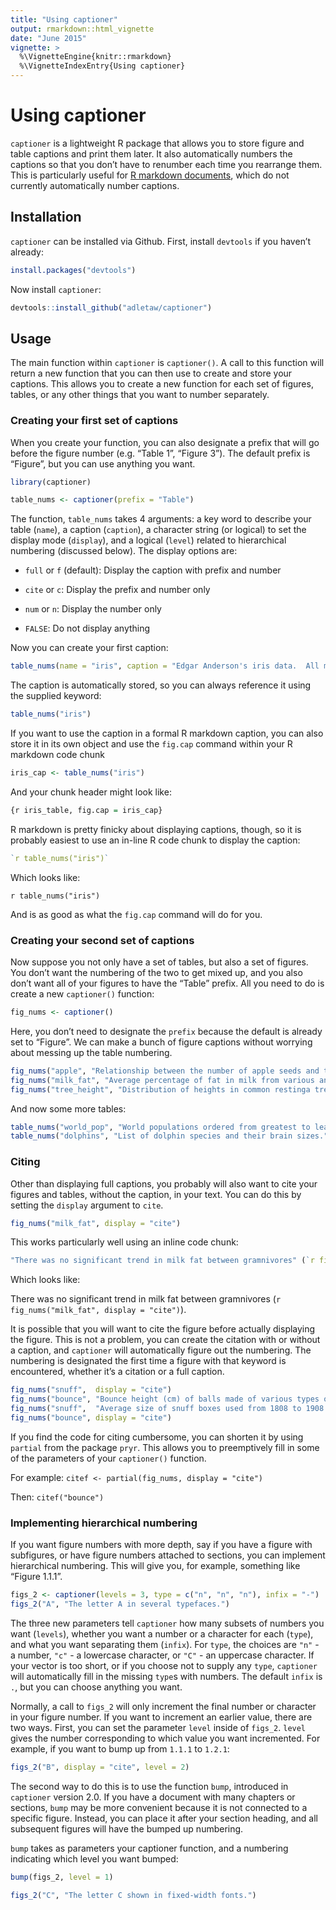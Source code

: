 ```yaml
---
title: "Using captioner"
output: rmarkdown::html_vignette
date: "June 2015"
vignette: >
  %\VignetteEngine{knitr::rmarkdown}
  %\VignetteIndexEntry{Using captioner}
---
```


# Using captioner

`captioner` is a lightweight R package that allows you to store figure and table captions and print them later.  It also automatically numbers the captions so that you don't have to renumber each time you rearrange them.  This is particularly useful for [R markdown documents](http://rmarkdown.rstudio.com/), which do not currently automatically number captions.

## Installation

`captioner` can be installed via Github.  First, install `devtools` if you haven't already:

```r
install.packages("devtools")
```

Now install `captioner`:

```r
devtools::install_github("adletaw/captioner")
```

## Usage

The main function within `captioner` is `captioner()`.  A call to this function will return a new function that you can then use to create and store your captions.  This allows you to create a new function for each set of figures, tables, or any other things that you want to number separately.

### Creating your first set of captions

When you create your function, you can also designate a prefix that will go before the figure number (e.g. "Table 1", "Figure 3").  The default prefix is "Figure", but you can use anything you want.

```r
library(captioner)

table_nums <- captioner(prefix = "Table")
```

The function, `table_nums` takes 4 arguments: a key word to describe your table (`name`), a caption (`caption`), a character string (or logical) to set the display mode (`display`), and a logical (`level`) related to hierarchical numbering (discussed below).  The display options are:

*  `full` or `f` (default): Display the caption with prefix and number

*  `cite` or `c`: Display the prefix and number only

*  `num` or `n`: Display the number only

*  `FALSE`: Do not display anything

Now you can create your first caption:

```r
table_nums(name = "iris", caption = "Edgar Anderson's iris data.  All measurements are in centimetres.")
```

The caption is automatically stored, so you can always reference it using the supplied keyword:

```r
table_nums("iris")
```

If you want to use the caption in a formal R markdown caption, you can also store it in its own object and use the `fig.cap` command within your R markdown code chunk

```r
iris_cap <- table_nums("iris")
```

And your chunk header might look like:

```r
{r iris_table, fig.cap = iris_cap}
```

R markdown is pretty finicky about displaying captions, though, so it is probably easiest to use an in-line R code chunk to display the caption:

```r
`r table_nums("iris")`
```

Which looks like:

`r table_nums("iris")`

And is as good as what the `fig.cap` command will do for you.

### Creating your second set of captions

Now suppose you not only have a set of tables, but also a set of figures.  You don't want the numbering of the two to get mixed up, and you also don't want all of your figures to have the "Table" prefix.  All you need to do is create a new `captioner()` function:

```r
fig_nums <- captioner()
```

Here, you don't need to designate the `prefix` because the default is already set to "Figure".  We can make a bunch of figure captions without worrying about messing up the table numbering.

```r
fig_nums("apple", "Relationship between the number of apple seeds and the size of the apple.")
fig_nums("milk_fat", "Average percentage of fat in milk from various animals.")
fig_nums("tree_height", "Distribution of heights in common restinga tree species.")
```

And now some more tables:

```r
table_nums("world_pop", "World populations ordered from greatest to least.")
table_nums("dolphins", "List of dolphin species and their brain sizes.")
```

### Citing

Other than displaying full captions, you probably will also want to cite your figures and tables, without the caption, in your text.  You can do this by setting the `display` argument to `cite`.

```r
fig_nums("milk_fat", display = "cite")
```

This works particularly well using an inline code chunk:

```r
"There was no significant trend in milk fat between gramnivores" (`r fig_nums("milk_fat", display = "cite")`).
```

Which looks like:

There was no significant trend in milk fat between gramnivores (`r fig_nums("milk_fat", display = "cite")`).

It is possible that you will want to cite the figure before actually displaying the figure.  This is not a problem, you can create the citation with or without a caption, and `captioner` will automatically figure out the numbering.  The numbering is designated the first time a figure with that keyword is encountered, whether it's a citation or a full caption.

```r
fig_nums("snuff",  display = "cite")
fig_nums("bounce", "Bounce height (cm) of balls made of various types of rubber.")
fig_nums("snuff",  "Average size of snuff boxes used from 1808 to 1908.")
fig_nums("bounce", display = "cite")
```

If you find the code for citing cumbersome, you can shorten it by using `partial` from the package `pryr`.  This allows you to preemptively fill in some of the parameters of your `captioner()` function.

For example: `citef <- partial(fig_nums, display = "cite")`

Then: `citef("bounce")`

### Implementing hierarchical numbering

If you want figure numbers with more depth, say if you have a figure with subfigures, or have figure numbers attached to sections, you can implement hierarchical numbering.  This will give you, for example, something like "Figure 1.1.1".

```r
figs_2 <- captioner(levels = 3, type = c("n", "n", "n"), infix = "-")
figs_2("A", "The letter A in several typefaces.")
```

The three new parameters tell `captioner` how many subsets of numbers you want (`levels`), whether you want a number or a character for each (`type`), and what you want separating them (`infix`).  For `type`, the choices are `"n"` - a number, `"c"` - a lowercase character, or `"C"` - an uppercase character.  If your vector is too short, or if you choose not to supply any `type`, `captioner` will automatically fill in the missing `type`s with numbers.  The default `infix` is `.`, but you can choose anything you want.

Normally, a call to `figs_2` will only increment the final number or character in your figure number.  If you want to increment an earlier value, there are two ways.  First, you can set the parameter `level` inside of `figs_2`.  `level` gives the number corresponding to which value you want incremented.  For example, if you want to bump up from `1.1.1` to `1.2.1`:

```r
figs_2("B", display = "cite", level = 2)
```

The second way to do this is to use the function `bump`, introduced in `captioner` version 2.0.  If you have a document with many chapters or sections, `bump` may be more convenient because it is not connected to a specific figure.  Instead, you can place it after your section heading, and all subsequent figures will have the bumped up numbering.

`bump` takes as parameters your captioner function, and a numbering indicating which level you want bumped:

```r
bump(figs_2, level = 1)

figs_2("C", "The letter C shown in fixed-width fonts.")
```


